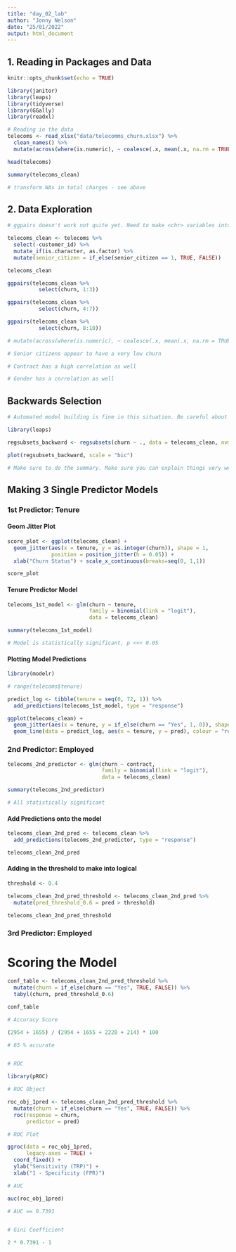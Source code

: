 ```yaml
---
title: "day_02_lab"
author: "Jonny Nelson"
date: "25/01/2022"
output: html_document
---
```


## 1. Reading in Packages and Data

```r
knitr::opts_chunk$set(echo = TRUE)

library(janitor)
library(leaps)
library(tidyverse)
library(GGally)
library(readxl)

# Reading in the data
telecoms <- read_xlsx("data/telecomms_churn.xlsx") %>%
  clean_names() %>%
  mutate(across(where(is.numeric), ~ coalesce(.x, mean(.x, na.rm = TRUE))))

head(telecoms)

summary(telecoms_clean)

# transform NAs in total charges - see above
```

## 2. Data Exploration

```r
# ggpairs doesn't work not quite yet. Need to make <chr> variables into logical

telecoms_clean <- telecoms %>%
  select(-customer_id) %>%
  mutate_if(is.character, as.factor) %>%
  mutate(senior_citizen = if_else(senior_citizen == 1, TRUE, FALSE))

telecoms_clean

ggpairs(telecoms_clean %>%
          select(churn, 1:3))

ggpairs(telecoms_clean %>%
          select(churn, 4:7))

ggpairs(telecoms_clean %>%
          select(churn, 8:10))

# mutate(across(where(is.numeric), ~ coalesce(.x, mean(.x, na.rm = TRUE))))

# Senior citizens appear to have a very low churn

# Contract has a high correlation as well

# Gender has a correlation as well

```

## Backwards Selection

```r

# Automated model building is fine in this situation. Be careful about using this method, as some new variables are just not relevant like Contract2Year.

library(leaps)

regsubsets_backward <- regsubsets(churn ~ ., data = telecoms_clean, nvmax = 12, method = "backward")

plot(regsubsets_backward, scale = "bic")

# Make sure to do the summary. Make sure you can explain things very well
```






## Making 3 Single Predictor Models


### 1st Predictor: Tenure

#### Geom Jitter Plot

```r
score_plot <- ggplot(telecoms_clean) +
  geom_jitter(aes(x = tenure, y = as.integer(churn)), shape = 1, 
              position = position_jitter(h = 0.05)) + 
  xlab("Churn Status") + scale_x_continuous(breaks=seq(0, 1,1))

score_plot
```

#### Tenure Predictor Model

```r
telecoms_1st_model <- glm(churn ~ tenure,
                          family = binomial(link = "logit"),
                          data = telecoms_clean)

summary(telecoms_1st_model)

# Model is statistically significant, p <<< 0.05
```

#### Plotting Model Predictions

```r
library(modelr)

# range(telecoms$tenure)

predict_log <- tibble(tenure = seq(0, 72, 1)) %>%
  add_predictions(telecoms_1st_model, type = "response")

ggplot(telecoms_clean) +
  geom_jitter(aes(x = tenure, y = if_else(churn == "Yes", 1, 0)), shape = 1, position = position_jitter(h = 0.15)) +
  geom_line(data = predict_log, aes(x = tenure, y = pred), colour = "red")
```

### 2nd Predictor: Employed

```r
telecoms_2nd_predictor <- glm(churn ~ contract,
                              family = binomial(link = "logit"),
                              data = telecoms_clean)

summary(telecoms_2nd_predictor)

# All statistically significant 
```

#### Add Predictions onto the model

```r
telecoms_clean_2nd_pred <- telecoms_clean %>%
  add_predictions(telecoms_2nd_predictor, type = "response")

telecoms_clean_2nd_pred
```
#### Adding in the threshold to make into logical

```r
threshold <- 0.4

telecoms_clean_2nd_pred_threshold <- telecoms_clean_2nd_pred %>%
  mutate(pred_threshold_0.6 = pred > threshold) 

telecoms_clean_2nd_pred_threshold
```

### 3rd Predictor: Employed

# Scoring the Model

```r
conf_table <- telecoms_clean_2nd_pred_threshold %>%
  mutate(churn = if_else(churn == "Yes", TRUE, FALSE)) %>%
  tabyl(churn, pred_threshold_0.6)

conf_table

# Accuracy Score

(2954 + 1655) / (2954 + 1655 + 2220 + 214) * 100

# 65 % accurate


# ROC

library(pROC)

# ROC Object 

roc_obj_1pred <- telecoms_clean_2nd_pred_threshold %>%
  mutate(churn = if_else(churn == "Yes", TRUE, FALSE)) %>%
  roc(response = churn,
      predictor = pred)

# ROC Plot

ggroc(data = roc_obj_1pred,
      legacy.axes = TRUE) +
  coord_fixed() +
  ylab("Sensitivity (TRP)") +
  xlab("1 - Specificity (FPR)")

# AUC 

auc(roc_obj_1pred)

# AUC == 0.7391


# Gini Coefficient

2 * 0.7391 - 1



```

